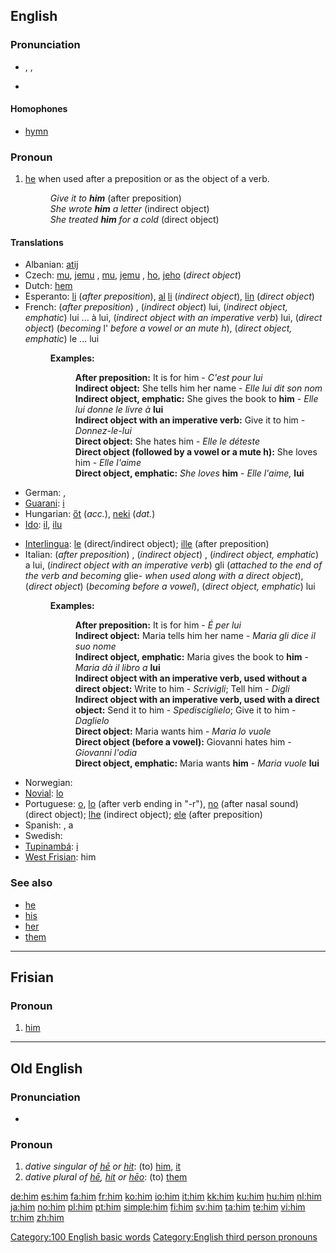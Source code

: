 {{see|Him|hĩm|hím}}
{{wikipedia}}
==English==

{{rank|this|but|all|31|him|she|they|my}}

===Pronunciation===
* {{enPR|hĭm}}, {{IPA|/hɪm/}}, {{SAMPA|/hIm/}}
* {{audio|en-us-him.ogg|Audio (US)}}
*: {{rhymes|ɪm}}

====Homophones====
* [[hymn]]

===Pronoun===
{{en-pron|desc=personal pronoun, objective case}}

# [[he]] when used after a preposition or as the object of a verb.
#: ''Give it to '''him''''' (after preposition)
#: ''She wrote '''him''' a letter'' (indirect object)
#: ''She treated '''him''' for a cold'' (direct object)

====Translations====
{{trans-top|him}}
* Albanian: [[atij]]
* Czech: [[mu]], [[jemu]] {{i|after preposition}}, [[mu]], [[jemu]] {{i|indirect object}}, [[ho]], [[jeho]] (''direct object'')
* Dutch: [[hem]]
* Esperanto: [[li]] (''after preposition''), [[al]] [[li]] (''indirect object''), [[li]]n (''direct object'')
* French: (''after preposition'') {{t|fr|lui}}, (''indirect object'') lui, (''indirect object, emphatic'') lui ... à lui, (''indirect object with an imperative verb'') lui, (''direct object'') {{t|fr|le}} (''becoming'' l' ''before a vowel or an mute h''), (''direct object, emphatic'') le ... lui
*: '''Examples:'''
*:: '''After preposition:''' It is for him - ''C'est pour lui''
*:: '''Indirect object:''' She tells him her name - ''Elle lui dit son nom''
*:: '''Indirect object, emphatic:''' She gives the book to '''him''' - ''Elle lui donne le livre à'' '''lui'''
*:: '''Indirect object with an imperative verb:''' Give it to him - ''Donnez-le-lui''
*:: '''Direct object:''' She hates him - ''Elle le déteste''
*:: '''Direct object (followed by a vowel or a mute h):''' She loves him - ''Elle l'aime''
*:: '''Direct object, emphatic:''' ''She loves'' '''him''' - ''Elle l'aime,'' '''lui'''
* German: {{t|de|ihm}}, {{t|de|ihn}}
* [[Guarani]]: [[i]]
* Hungarian: [[őt]] (''acc.''), [[neki]] (''dat.'')
* [[Ido]]: [[il]], [[ilu]]
{{trans-mid}}
* [[Interlingua]]: [[le]] (direct/indirect object); [[ille]] (after preposition)
* Italian: (''after preposition'') {{t|it|lui}}, (''indirect object'') {{t|it|gli}}, (''indirect object, emphatic'') a lui, (''indirect object with an imperative verb'') gli (''attached to the end of the verb and becoming'' glie- ''when used along with a direct object''), (''direct object'') {{t|it|lo}} (''becoming {{t|it|l'}} before a vowel''), (''direct object, emphatic'') lui
*: '''Examples:'''
*:: '''After preposition:''' It is for him - ''É per lui''
*:: '''Indirect object:''' Maria tells him her name - ''Maria gli dice il suo nome''
*:: '''Indirect object, emphatic:''' Maria gives the book to '''him''' - ''Maria dà il libro a'' '''lui'''
*:: '''Indirect object with an imperative verb, used without a direct object:''' Write to him - ''Scrivigli''; Tell him - ''Digli''
*:: '''Indirect object with an imperative verb, used with a direct object:''' Send it to him - ''Spedisciglielo''; Give it to him - ''Daglielo''
*:: '''Direct object:''' Maria wants him - ''Maria lo vuole''
*:: '''Direct object (before a vowel):''' Giovanni hates him - ''Giovanni l'odia''
*:: '''Direct object, emphatic:''' Maria wants '''him''' - ''Maria vuole'' '''lui'''
* Norwegian: {{t|no|ham}}
* [[Novial]]: [[lo]]
* Portuguese: [[o]], [[lo]] (after verb ending in "-r"), [[no]] (after nasal sound) (direct object); [[lhe]] (indirect object); [[ele]] (after preposition)
* Spanish: {{t|es|le}}, a {{t|es|el}}
* Swedish: {{t|sv|honom}}
* [[Tupinambá]]: [[i]]
* [[West Frisian]]: him
{{trans-bottom}}

===See also===
* [[he]]
* [[his]]
* [[her]]
* [[them]]

[[Category:100 English basic words]]
[[Category:English third person pronouns]]

----

==Frisian==

===Pronoun===
{{infl|fy|pronoun}}

# [[#English|him]]

----

==Old English==

===Pronunciation===
* {{IPA|/him/}}

===Pronoun===
{{infl|ang|pronoun}}

# ''dative singular of [[he#Old English|hē]] or [[hit#Old English|hit]]'': (to) [[him]], [[it]]
# ''dative plural of [[he#Old English|hē]], [[hit#Old English|hit]] or [[heo|hēo]]'': (to) [[them]]

[[de:him]]
[[es:him]]
[[fa:him]]
[[fr:him]]
[[ko:him]]
[[io:him]]
[[it:him]]
[[kk:him]]
[[ku:him]]
[[hu:him]]
[[nl:him]]
[[ja:him]]
[[no:him]]
[[pl:him]]
[[pt:him]]
[[simple:him]]
[[fi:him]]
[[sv:him]]
[[ta:him]]
[[te:him]]
[[vi:him]]
[[tr:him]]
[[zh:him]]
